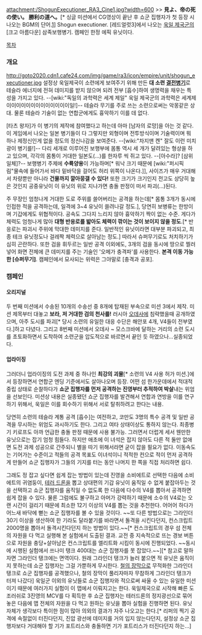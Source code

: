 attachment:/ShogunExecutioner_RA3_Cine1.jpg?width=600
>> '''見よ、帝の死の使い。 勝利の道へ。'''[* 싱글 미션에서 CG영상이 끝난 후 쇼군 집행자가 첫 등장 시 나오는 BGM의 단어.[http://youtu.be/ThtPaVTcrFc]]
Shogun executioner. [레드얼럿3]에서 나오는 [[욱일 제국]]군의 [크고 아름다운] 삼족보행병기. 캠페인 한정 에픽 유닛이다.

[[목차]]
=== 개요 ===
http://goto2020.cdn1.cafe24.com/img/game/ra3/icon/empire/unit/shogun_executioner.jpg
설정상 욱일제국이 소련에게 보여주기 위해 만든 '''대 소련 [[결전병기]]'''로 테슬라 에너지에 전혀 데미지를 받지 않으며 되려 전부 [흡수]하여 생명력을 채우는 특성을 가지고 있다. --[wiki:"독일의 과학력은 세계 제일" 욱일 제국군의 과학력은 세계제이이이이이이이이이이이이이일!]-- 테슬라 무기를 주로 쓰는 소련으로써는 악몽같은 상대. 물론 테슬라 기술이 없는 연합군에게도 흉악하기 이를 데 없다.

[타츠 왕자]가 이 병기의 제작에 참여했다고 하는데 아마 [남자의 로망]을 아는 것 같다. 이 게임에서 나오는 일본 병기들이 다 그렇지만 외형이며 전투방식이며 기술력이며 뭐 하나 제정신인게 없을 정도의 정신나감을 보여준다. --[wiki:"차지맨 켄" 잘도 이런 미치광이 병기를!]-- 다리 세개로 이루어진 보행부에 몸통 역시 세 개가 달려있는 형상을 하고 있으며, 각각의 몸통이 거대한 일본도(…)를 한자루 씩 쥐고 있다. --[아수라]? [삼위일체]?-- 보행병기 주제에 '''수륙양용'''이 가능하며[* 워낙 크기 때문에 [wiki:"퍼시픽 림"물속에 들어가서 바다 밑바닥을 걸어도 허리 위쪽이 나온다.]], 사이즈가 매우 거대해서 차량뿐만 아니라 '''건물까지 깔아뭉갤 수 있다!''' 또한 크기가 크기인지 전고도 상당히 높은 것인지 공중유닛이 이 유닛의 위로 지나가면 충돌 판정이 떠서 파괴(…)된다.

주 무장인 엄청나게 거대한 도로 주위를 쓸어버리는 공격을 하는데[* 몸통 3개가 동시에 인접한 적을 공격하는데, 일격에 3~4 유닛이 쓸려나갈 정도.], 당연히 보병류는 한방이며 기갑에게도 위협적이다. 공속도 그다지 느리지 않아 흉악하기 짝이 없는 수준. 게다가 체력도 엄청나게 많아 '''대형 반응로를 밟아도 체력이 깎이는 것이 보이지 않을 정도'''.[* 반응로는 파괴시 주위에 막대한 데미지를 준다. 일반적인 유닛이라면 대부분 파괴되고, 최종 테크 유닛정도나 걸레짝 체력으로 살아남는 정도.] 따라서 슈퍼무기로도 처치하기가 심히 곤란하다. 또한 검을 휘두르는 일반 공격 이외에도, 3개의 검을 동시에 땅으로 찔러넣어 화면 전체에 큰 데미지를 주는 기술인 '오메가 충격파'를 사용한다. '''본격 이동 가능한 [슈퍼무기]'''. 캠페인에서 묘사되는 위력은 그야말로 [충격과 공포].
=== 캠페인 ===
==== 오리지널 ====
두 번째 미션에서 수송된 10개의 수송선 중 8개에 탑재된 부속으로 미션 3에서 제작. 미션 제목부터 대놓고 '''보라, 저 거대한 검의 천사를!'''
러시아 [[오데사]]에 침략했을때 공개하였으며, 아주 도시를 파괴[* 당시 소련의 유일한 대응 수단은 해안포 4개, V4들이 전부였다.]하고 다녔다. 그리고 8번째 미션에서 오데사 ~ 모스크바에 달하는 거리의 소련 도시를 초토화하면서 도착하여 소련군을 압도적으로 바르면서 끝인 듯 하였으나...실종되었다.
==== 업라이징 ====
그러더니 업라이징의 도전 과제 중 하나인 '''최강의 괴물'''[* 소련의 V4 사용 허가 미션.]에서 등장하면서 연합군 엔딩 기준에서도 살아나오며 등장. 어떤 섬 한가운데에서 적대적 중립 상태로 순찰하다가 '''쇼군 집행자를 먼저 공격하는 진영부터 추적하여 박살'''내는 위엄을 선보인다.
미션상 내용은 실종됐던 쇼군 집행자를 발견해서 연합과 연방을 이를 연구하기 위해서, 욱일은 이를 회수하기 위해서 서로 탈취하려고 한다는 내용.

당연히 소련의 테슬라 계통 공격 [흡수]는 여전하고, 코만도 3명의 특수 공격 및 일반 공격을 무시하는 위엄도 과시하기도 한다. 그리고 여타 상태이상도 통하지 않는다. 최종병기 키로프도 아까 언급한 충돌 판정 때문에 사용 불가능.
그러면서 더럽게 세서 웬만한 유닛으로는 잡기 엄청 힘들다. 하지만 애초에 이 녀석은 잡지 않아도 다른 적 둘만 없애면 도전 과제 성공으로 간주되니 별을 따기 위해서라면 굳이 잡을 필요가 없다. 이동속도는 기어가는 수준이고 적들의 공격 목표도 이녀석이니 적적한 컨으로 적이 먼저 공격하게 만들어 쇼군 집행자가 그들의 기지를 터는 동안 나머지 한 쪽을 직접 처리하면 쉽다.

그래도 정 잡고 싶다면 쉽게 잡는 방법이 있는데 진영을 소비에트로 선택한 다음에 소비에트의 귀염둥이, [[테러 드론]]을 뽑고 상대편의 기갑 유닛이 움직일 수 없게 붙잡아두는 것을 선택하고 쇼군 집행자를 움직일 수 없도록 한 다음에 다수의 V4를 뽑아서 공격하면 쉽게 잡을 수 있다. 물론 그럼에도 불구하고 아머가 강력하기 때문에 소수의 V4로는 오랜 시간이 걸리기 때문에 최소한 12기 이상의 V4를 뽑는 것을 추천한다. 어어어 하다가 어느새 바닥에 뻗는 쇼군 집행자를 볼 수 있을 것이다. ~~또 다른 방법으로는 그라인더 30기 이상을 생산하여 한 기라도 달라붙기를 바라면서 돌격을 시킨다던지, 컨스크립트 2000명을 뽑아서 돌격시킨다던지 하는 방법이 있다.~~[* 컨스크립트의 경우 섬 전체의 자원을 다 먹고 실행해 본 실험에서 도출된 결과. 교전 중 지속적으로 뜨는 경보 버튼으로 자원을 충당+살아남은 컨스크립트를 엘리트화 시킴이 동시에 진행되었다. ~~동시에 시행된 실험에서 쓰나미 탱크 400대는 쇼군 집행자를 못 잡았다.~~][* 참고로 말하자면 그라인더 탱크에는 면역이다. 원래 그라인더 탱크가 늘러 붙으면 적 유닛은 움직이지 못하는데 쇼군 집행자는 그걸 가뿐하게 무시한다. [[철의 장막]]으로 무적화한 그라인더 탱크로 쇼군 집행자를 공격했으나, 철의 장막이 풀리자마자 무참하게 그라인더 탱크가 터져 나갔다] 욱일군 이외의 유닛들로 쇼군 집행자와 적으로써 싸울 수 있는 유일한 미션이기 때문에 여러가지 실험이 이 맵에서 이뤄지고는 한다. 욱일제국으로 시작해 빠른 도조러쉬로 3진영의 MCV를 다 획득한 후 쇼군 집행자는 테러드론의 정지광선으로 묶어 놓은 다음에 맵 전체의 자원을 다 먹고 원하는 유닛을 뽑아 실험을 진행하면 된다. 유닛 자체가 생각보다 특이한 점이 많아 의외의 결과가 자주 나오고는 한다.[* 리퍼의 찍기 공격에 속절없이 터진다던지, 진압 광선에 데미지를 거의 입지 않는다던지, 설정상 쇼군 집행자보다 거대해야 할 기가 포트리스와 충돌하면 기가 포트리스가 터진다던지 하는...]
